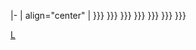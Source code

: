 |-
| align="center" | {{{1}}}
{{{2|| align="center" | {{{2}}}}}}
{{{3|| align="center" | {{{3}}}}}}
{{{4|| align="center" | {{{4}}}}}}
{{{5|| align="center" | {{{5}}}}}}
{{{6|| align="center" | {{{6}}}}}}
{{{7|| align="center" | {{{7}}}}}}
{{{8|| align="center" | {{{8}}}}}}<noinclude>
[[Category:表格模板|L]]
</noinclude>